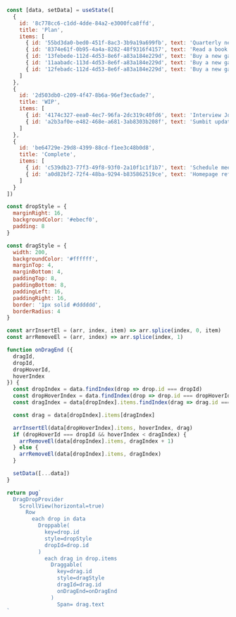 
```jsx example
const [data, setData] = useState([
  {
    id: '8c778cc6-c1dd-4dde-84a2-e3000fca8ffd',
    title: 'Plan',
    items: [
      { id: '55bd3da0-bed0-451f-8ac3-3b9a19a699fb', text: 'Quarterly newsletter and other' },
      { id: '8374e61f-0b95-4a4a-8282-48f9316f4157', text: 'Read a book' },
      { id: '13febede-112d-4d53-8e6f-a83a184e229d', text: 'Buy a new gaming laptop' },
      { id: '11aabadc-113d-4d53-8e6f-a83a184e229d', text: 'Buy a new gaming 2' },
      { id: '12febadc-112d-4d53-8e6f-a83a184e229d', text: 'Buy a new gaming 3' }
    ]
  },
  {
    id: '2d503db0-c209-4f47-8b6a-96ef3ec6ade7',
    title: 'WIP',
    items: [
      { id: '4174c327-eea0-4ec7-96fa-2dc319c40fd6', text: 'Interview John H.', style: {} },
      { id: 'a2b3af0e-e482-468e-a681-3ab8303b208f', text: 'Sumbit updates to mobile storefronts', style: {} }
    ]
  },
  {
    id: 'be64729e-29d8-4399-88cd-f1ee3c48b0d8',
    title: 'Complete',
    items: [
      { id: 'c539db23-77f3-49f8-93f0-2a10f1c1f1b7', text: 'Schedule meeting with Alex', style: {} },
      { id: 'a0d82bf2-72f4-48ba-9294-b835862519ce', text: 'Homepage refresh', style: {} }
    ]
  }
])

const dropStyle = {
  marginRight: 16,
  backgroundColor: '#ebecf0',
  padding: 8
}

const dragStyle = {
  width: 200,
  backgroundColor: '#ffffff',
  marginTop: 4,
  marginBottom: 4,
  paddingTop: 8,
  paddingBottom: 8,
  paddingLeft: 16,
  paddingRight: 16,
  border: '1px solid #dddddd',
  borderRadius: 4
}

const arrInsertEl = (arr, index, item) => arr.splice(index, 0, item)
const arrRemoveEl = (arr, index) => arr.splice(index, 1)

function onDragEnd ({
  dragId,
  dropId,
  dropHoverId,
  hoverIndex
}) {
  const dropIndex = data.findIndex(drop => drop.id === dropId)
  const dropHoverIndex = data.findIndex(drop => drop.id === dropHoverId)
  const dragIndex = data[dropIndex].items.findIndex(drag => drag.id === dragId)

  const drag = data[dropIndex].items[dragIndex]

  arrInsertEl(data[dropHoverIndex].items, hoverIndex, drag)
  if (dropHoverId === dropId && hoverIndex < dragIndex) {
    arrRemoveEl(data[dropIndex].items, dragIndex + 1)
  } else {
    arrRemoveEl(data[dropIndex].items, dragIndex)
  }

  setData([...data])
}

return pug`
  DragDropProvider
    ScrollView(horizontal=true)
      Row
        each drop in data
          Droppable(
            key=drop.id
            style=dropStyle
            dropId=drop.id
          )
            each drag in drop.items
              Draggable(
                key=drag.id
                style=dragStyle
                dragId=drag.id
                onDragEnd=onDragEnd
              )
                Span= drag.text
`
```
